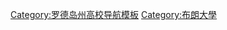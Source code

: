 {{Navbox
| name       = 布朗大學
| title      = [[布朗大学|{{color|#FFFFFF|布朗大學}}]]
| basestyle = {{CollegePrimaryStyle|Brown Bears|color=white}}
| state = {{{state<includeonly>|collapsed</includeonly>}}}
| listclass  = hlist
| image      = [[Image:Manning Chapel.jpg|150px]]

| group1  = 學院
| list1   =
*[[布朗大学学院|布朗大學學院]]
*[[布朗大學研究生院]]
*[[阿尔伯特医学院]]
*[[布朗大学工程学院|工程学院]]

| group2  = 研究中心
| list2   =
*[[布朗大学彭布罗克学院|彭布羅克學院]]
*{{tsl|en|Watson Institute for International and Public Affairs|沃森國際和公共事務學院}}
*{{tsl|en|Joukowsky Institute for Archaeology and the Ancient World|茹科夫斯基考古學和古代世界學院}}

| group3  = 體育
| list3   =
*[[常春藤盟校|常春藤聯盟]]
*[[布朗大學熊隊]]
<!--
*[[Brown Bears football|Football]]
*[[Brown Bears men's basketball|Men's basketball]]
*[[Brown Bears women's basketball|Women's basketball]]
*[[Brown Bears men's lacrosse|Men's lacrosse]]
*[[Brown Bears men's soccer|Men's soccer]]
*[[Brown Bears men's ice hockey|Men's ice hockey]]
*[[Brown Bears women's ice hockey|Women's ice hockey]]
*[[Brown Bears sailing|Sailing]]
*[[Brown Stadium]]
*[[Meehan Auditorium]]
*[[Murray Stadium]]
*[[Pizzitola Sports Center]]
*[[Stevenson Field]]
-->
| group4  = 校園
| list4   =
*{{tsl|en|List of Brown University buildings|布朗大學建築列表|建築}}
*{{tsl|en|List of Brown University statues|布朗大學雕塑列表|雕塑}}
*[[哈芬瑞福人类学博物馆]]<!--
*[[Annmary Brown Memorial]]
*[[Corliss–Brackett House]]
*[[Perry and Marty Granoff Center for the Creative Arts|Granoff Center]]
*[[Haffenreffer Museum of Anthropology|Haffenreffer Museum]]
*[[John Hay Library|Hay Library]]
*[[Thomas F. Hoppin House|Hoppin House]]
*[[Joseph Haile House]]
*[[John Carter Brown Library]]
*[[Ladd Observatory]]
*[[Nightingale–Brown House]]
*[[John D. Rockefeller Jr. Library|Rockefeller Library]]
*[[Sciences Library (Brown University)|Sciences Library]]
*[[University Hall (Brown University)|University Hall]]
*[[Van Wickle Gates]]

| group5  = History
| list5   =
*[[History of Brown University]]
*[[Open Curriculum (Brown University)]]
*[[List of Brown University people]]
*[[Brown University in popular culture]]
*[[:Category:Brown University alumni|Alumni]]
*[[:Category:Brown University faculty|Faculty]]
*[[List of Presidents of Brown University|Presidents]]
-->
| group6 = 圖書館
| list6  =
* [[小洛克菲勒图书馆]]
* [[科学图书馆 (布朗大学)|科学图书馆]]
* [[约翰·卡特·布朗图书馆]]
* [[约翰·海图书馆]]

| group7  = 人物
| list7   =
* [[:Category:布朗大学荣誉博士|荣誉博士]]‎
* [[:Category:布朗大學教師|教師]]‎
* [[:Category:布朗大學校友|校友]]‎
<!--
*[[Brown University Alma Mater|Alma Mater]]
*''[[The Brown Daily Herald|Brown Daily Herald]]''
*''[[The College Hill Independent]]''
*''[[Brown Journal of World Affairs]]''
*[[WBRU]]
*[[WELH|Brown Student & Community Radio]]
*''[[The Brown Jug]]''
*''[[The Brown Noser]]''
*''[[Brown Political Review]]''
*''[[Critical Review (Brown University)|Critical Review]]''

| group8  = Organizations
| list8   =
*[[Brown University Band|Brown Band]]
*[[Brown University Orchestra|University Orchestra]]
*[[Production Workshop]]
*[[Brown Opera Productions|Opera Productions]]
*[[The Chattertocks of Brown University]]
*[[Sarah Doyle Women's Center]]
-->
}}<noinclude>
{{collapsible option}}
[[Category:罗德岛州高校导航模板]]
[[Category:布朗大學]]
</noinclude>